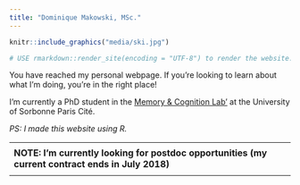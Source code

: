 ```yaml
---
title: "Dominique Makowski, MSc."
---
```


```r
knitr::include_graphics("media/ski.jpg")

# USE rmarkdown::render_site(encoding = "UTF-8") to render the website. Then push with github.
```



You have reached my personal webpage. If you're looking to learn about what I'm doing, you're in the right place!

I'm currently a PhD student in the [Memory & Cognition Lab'](http://recherche.parisdescartes.fr/LaboratoireMemoireCognition) at the University of Sorbonne Paris Cité.


*PS: I made this website using R.*


---------------
<p align="center">
**NOTE: I'm currently looking for postdoc opportunities (my current contract ends in July 2018)**
</p>
---------------



<script>
  (function(i,s,o,g,r,a,m){i['GoogleAnalyticsObject']=r;i[r]=i[r]||function(){
  (i[r].q=i[r].q||[]).push(arguments)},i[r].l=1*new Date();a=s.createElement(o),
  m=s.getElementsByTagName(o)[0];a.async=1;a.src=g;m.parentNode.insertBefore(a,m)
  })(window,document,'script','https://www.google-analytics.com/analytics.js','ga');

  ga('create', 'UA-98191491-1', 'auto');
  ga('send', 'pageview');

</script>